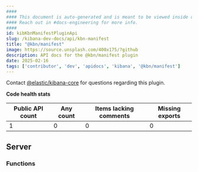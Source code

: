 ```yaml
---
####
#### This document is auto-generated and is meant to be viewed inside our experimental, new docs system.
#### Reach out in #docs-engineering for more info.
####
id: kibKbnManifestPluginApi
slug: /kibana-dev-docs/api/kbn-manifest
title: "@kbn/manifest"
image: https://source.unsplash.com/400x175/?github
description: API docs for the @kbn/manifest plugin
date: 2025-02-16
tags: ['contributor', 'dev', 'apidocs', 'kibana', '@kbn/manifest']
---
```




Contact [@elastic/kibana-core](https://github.com/orgs/elastic/teams/kibana-core) for questions regarding this plugin.

**Code health stats**

| Public API count  | Any count | Items lacking comments | Missing exports |
|-------------------|-----------|------------------------|-----------------|
| 1 | 0 | 0 | 0 |

## Server

### Functions
<DocDefinitionList data={kbnManifestObj.server.functions}/>

